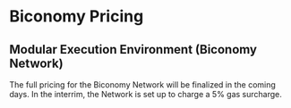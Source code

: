 # Biconomy Pricing

## Modular Execution Environment (Biconomy Network)
The full pricing for the Biconomy Network will be finalized in the coming days. In the interrim,
the Network is set up to charge a 5% gas surcharge.

